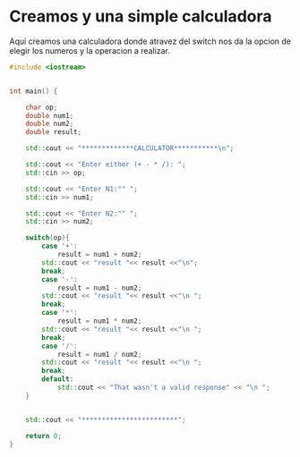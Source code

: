# Creamos y una simple calculadora

Aqui creamos una calculadora donde atravez del switch nos da la
opcion de elegir los numeros y la operacion a realizar.

```cpp
#include <iostream>


int main() {

    char op;
    double num1;
    double num2;
    double result;

    std::cout << "*************CALCULATOR***********\n";

    std::cout << "Enter either (+ - * /): ";
    std::cin >> op;

    std::cout << "Enter N1:"" ";
    std::cin >> num1;

    std::cout << "Enter N2:"" ";
    std::cin >> num2;

    switch(op){
        case '+':
            result = num1 + num2;
        std::cout << "result "<< result <<"\n";
        break;
        case '-':
            result = num1 - num2;
        std::cout << "result "<< result <<"\n ";
        break;
        case '*':
            result = num1 * num2;
        std::cout << "result "<< result <<"\n ";
        break;
        case '/':
            result = num1 / num2;
        std::cout << "result "<< result <<"\n ";
        break;
        default:
            std::cout << "That wasn't a valid response" << "\n ";
    }


    std::cout << "************************";

    return 0;
}
```


